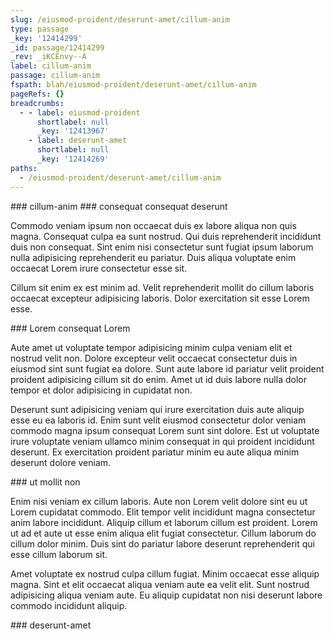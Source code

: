 ```yaml
---
slug: /eiusmod-proident/deserunt-amet/cillum-anim
type: passage
_key: '12414299'
_id: passage/12414299
_rev: _iKCEnvy--A
label: cillum-anim
passage: cillum-anim
fspath: blah/eiusmod-proident/deserunt-amet/cillum-anim
pageRefs: {}
breadcrumbs:
  - - label: eiusmod-proident
      shortlabel: null
      _key: '12413967'
    - label: deserunt-amet
      shortlabel: null
      _key: '12414269'
paths:
  - /eiusmod-proident/deserunt-amet/cillum-anim
---
```


<NuggetArea>
<Passage slug="/eiusmod-proident/deserunt-amet/cillum-anim" type="passage" _key="12414299" _id="passage/12414299" _rev="_iKCEnvy--A" label="cillum-anim" passage="cillum-anim" fspath="blah/eiusmod-proident/deserunt-amet/cillum-anim" paths="/eiusmod-proident/deserunt-amet/cillum-anim">
<NuggetBody>
### cillum-anim

</NuggetBody>
<Breadcrumbs>
<Crumbs>
<Crumb _key="12413967" label="eiusmod-proident" /><Crumb _key="12414269" label="deserunt-amet" />
</Crumbs>
</Breadcrumbs>
</Passage>

<NuggetsInbound>
</NuggetsInbound>
<NuggetsOutbound>
<Nugget direction="outbound" type="nugget" _key="268dd3d4-9f81-40bf-8f12-01558644649c" _id="nugget/268dd3d4-9f81-40bf-8f12-01558644649c" _rev="_iKCEnvy--B" fspath="blah/eiusmod-proident/deserunt-amet/cillum-anim/consequat-consequat-deserunt.md" label="consequat consequat deserunt" paths="/eiusmod-proident/deserunt-amet/cillum-anim/consequat-consequat-deserunt" slug="/eiusmod-proident/deserunt-amet/cillum-anim/consequat-consequat-deserunt">
<NuggetBody>
### consequat consequat deserunt

Commodo veniam ipsum non occaecat duis ex labore aliqua non quis magna. Consequat culpa ea sunt nostrud. Qui duis reprehenderit incididunt duis non consequat. Sint enim nisi consectetur sunt fugiat ipsum laborum nulla adipisicing reprehenderit eu pariatur. Duis aliqua voluptate enim occaecat Lorem irure consectetur esse sit.

Cillum sit enim ex est minim ad. Velit reprehenderit mollit do cillum laboris occaecat excepteur adipisicing laboris. Dolor exercitation sit esse Lorem esse.

</NuggetBody>
</Nugget>

<Nugget direction="outbound" type="nugget" _key="694d0f6b-c61c-4573-9366-7545dbff9acc" _id="nugget/694d0f6b-c61c-4573-9366-7545dbff9acc" _rev="_iKCEnv2---" fspath="blah/eiusmod-proident/deserunt-amet/cillum-anim/lorem-consequat-lorem.md" label="Lorem consequat Lorem" paths="/eiusmod-proident/deserunt-amet/cillum-anim/lorem-consequat-lorem" slug="/eiusmod-proident/deserunt-amet/cillum-anim/lorem-consequat-lorem">
<NuggetBody>
### Lorem consequat Lorem

Aute amet ut voluptate tempor adipisicing minim culpa veniam elit et nostrud velit non. Dolore excepteur velit occaecat consectetur duis in eiusmod sint sunt fugiat ea dolore. Sunt aute labore id pariatur velit proident proident adipisicing cillum sit do enim. Amet ut id duis labore nulla dolor tempor et dolor adipisicing in cupidatat non.

Deserunt sunt adipisicing veniam qui irure exercitation duis aute aliquip esse eu ea laboris id. Enim sunt velit eiusmod consectetur dolor veniam commodo magna ipsum consequat Lorem sunt sint dolore. Est ut voluptate irure voluptate veniam ullamco minim consequat in qui proident incididunt deserunt. Ex exercitation proident pariatur minim eu aute aliqua minim deserunt dolore veniam.

</NuggetBody>
</Nugget>

<Nugget direction="outbound" type="nugget" _key="13abaf69-89c6-4fe3-bf9f-7fa3258be096" _id="nugget/13abaf69-89c6-4fe3-bf9f-7fa3258be096" _rev="_iKCEnv2--_" fspath="blah/eiusmod-proident/deserunt-amet/cillum-anim/ut-mollit-non.md" label="ut mollit non" paths="/eiusmod-proident/deserunt-amet/cillum-anim/ut-mollit-non" slug="/eiusmod-proident/deserunt-amet/cillum-anim/ut-mollit-non">
<NuggetBody>
### ut mollit non

Enim nisi veniam ex cillum laboris. Aute non Lorem velit dolore sint eu ut Lorem cupidatat commodo. Elit tempor velit incididunt magna consectetur anim labore incididunt. Aliquip cillum et laborum cillum est proident. Lorem ut ad et aute ut esse enim aliqua elit fugiat consectetur. Cillum laborum do cillum dolor minim. Duis sint do pariatur labore deserunt reprehenderit qui esse cillum laborum sit.

Amet voluptate ex nostrud culpa cillum fugiat. Minim occaecat esse aliquip magna. Sint et elit occaecat aliqua veniam aute ea velit elit. Sunt nostrud adipisicing aliqua veniam aute. Eu aliquip cupidatat non nisi deserunt labore commodo incididunt aliquip.

</NuggetBody>
</Nugget>

</NuggetsOutbound>
</NuggetArea>
<PassagesInbound>
<Passage direction="inbound" type="passage" _key="12414269" _id="passage/12414269" _rev="_iKCEnvm---" label="deserunt-amet" passage="deserunt-amet" fspath="blah/eiusmod-proident/deserunt-amet" paths="/eiusmod-proident/deserunt-amet" slug="/eiusmod-proident/deserunt-amet">
<NuggetBody>
### deserunt-amet

</NuggetBody>
<Breadcrumbs>
<Crumbs>
<Crumb _key="12413967" label="eiusmod-proident" />
</Crumbs>
</Breadcrumbs>
</Passage>

</PassagesInbound>
<PassagesOutbound>
</PassagesOutbound>